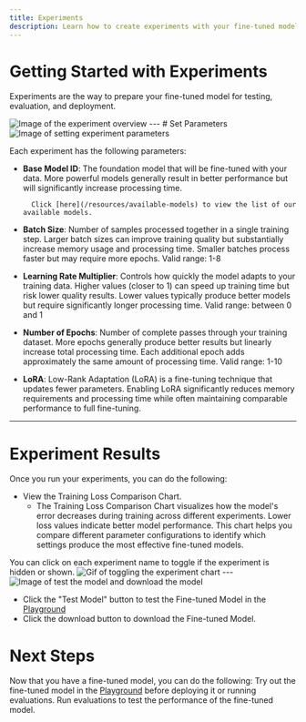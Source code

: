```yaml
---
title: Experiments
description: Learn how to create experiments with your fine-tuned model.
---
```


# Getting Started with Experiments

Experiments are the way to prepare your fine-tuned model for testing, evaluation, and deployment.

<img src="https://static.premai.io/prem-saas-docs/fine-tuning/experiments/step-0-what-are-experiments.png" alt="Image of the experiment overview" />
---
# Set Parameters
<img src="https://static.premai.io/prem-saas-docs/fine-tuning/experiments/step-1-start-experiments.gif" alt="Image of setting experiment parameters" />

Each experiment has the following parameters:


- **Base Model ID**: The foundation model that will be fine-tuned with your data. More powerful models generally result in better performance but will significantly increase processing time.

        Click [here](/resources/available-models) to view the list of our available models.
- **Batch Size**: Number of samples processed together in a single training step. Larger batch sizes can improve training quality but substantially increase memory usage and processing time. Smaller batches process faster but may require more epochs. Valid range: 1-8
- **Learning Rate Multiplier**: Controls how quickly the model adapts to your training data. Higher values (closer to 1) can speed up training time but risk lower quality results. Lower values typically produce better models but require significantly longer processing time. Valid range: between 0 and 1
- **Number of Epochs**: Number of complete passes through your training dataset. More epochs generally produce better results but linearly increase total processing time. Each additional epoch adds approximately the same amount of processing time. Valid range: 1-10
- **LoRA**: Low-Rank Adaptation (LoRA) is a fine-tuning technique that updates fewer parameters. Enabling LoRA significantly reduces memory requirements and processing time while often maintaining comparable performance to full fine-tuning.


---
# Experiment Results

Once you run your experiments, you can do the following:

- View the Training Loss Comparison Chart.
  - The Training Loss Comparison Chart visualizes how the model's error decreases during training across different experiments. Lower loss values indicate better model performance. This chart helps you compare different parameter configurations to identify which settings produce the most effective fine-tuned models.

 <Note>
  You can click on each experiment name to toggle if the experiment is hidden or shown.
  <img src="https://static.premai.io/prem-saas-docs/fine-tuning/experiments/toggle-chart.gif" alt="Gif of toggling the experiment chart" />
</Note>
---

<img src="https://static.premai.io/prem-saas-docs/fine-tuning/experiments/step-2-click-test-download.png" alt="Image of test the model and download the model" />

- Click the "Test Model" button to test the Fine-tuned Model in the [Playground](/playground/overview)
- Click the download button to download the Fine-tuned Model.


# Next Steps
Now that you have a fine-tuned model, you can do the following:
<CardGroup cols={2}>
<Card title="Test the Fine-tuned Model in the Playground" icon="play" href="/playground/overview">
  Try out the fine-tuned model in the [Playground](/playground/overview) before deploying it or running evaluations.
</Card>
<Card title="Run Evaluations" icon="heart-pulse" href="/evaluations/overview">
  Run evaluations to test the performance of the fine-tuned model.
</Card>
</CardGroup>
